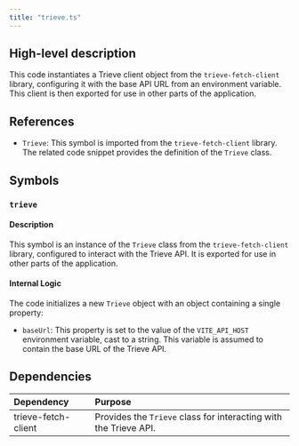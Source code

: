 ```yaml
---
title: "trieve.ts"
---
```


## High-level description
This code instantiates a Trieve client object from the `trieve-fetch-client` library, configuring it with the base API URL from an environment variable. This client is then exported for use in other parts of the application.

## References
- `Trieve`: This symbol is imported from the `trieve-fetch-client` library. The related code snippet provides the definition of the `Trieve` class.

## Symbols
### `trieve`
#### Description
This symbol is an instance of the `Trieve` class from the `trieve-fetch-client` library, configured to interact with the Trieve API. It is exported for use in other parts of the application.

#### Internal Logic
The code initializes a new `Trieve` object with an object containing a single property:
- `baseUrl`: This property is set to the value of the `VITE_API_HOST` environment variable, cast to a string. This variable is assumed to contain the base URL of the Trieve API.

## Dependencies
| Dependency | Purpose |
|:-----------|:--------|
| trieve-fetch-client | Provides the `Trieve` class for interacting with the Trieve API. |
